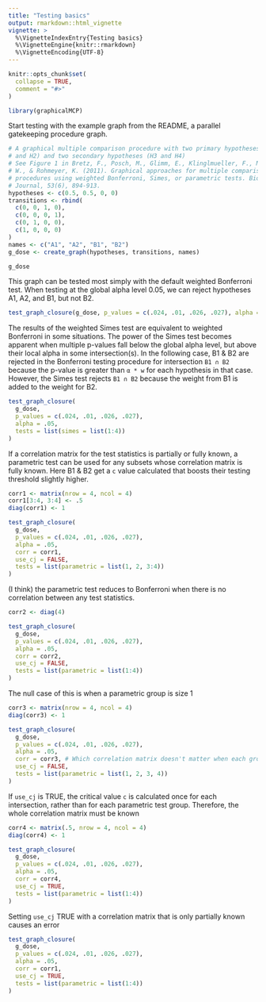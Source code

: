 ```yaml
---
title: "Testing basics"
output: rmarkdown::html_vignette
vignette: >
  %\VignetteIndexEntry{Testing basics}
  %\VignetteEngine{knitr::rmarkdown}
  %\VignetteEncoding{UTF-8}
---
```


```r
knitr::opts_chunk$set(
  collapse = TRUE,
  comment = "#>"
)
```

```r
library(graphicalMCP)
```

Start testing with the example graph from the README, a parallel gatekeeping procedure graph.

```r
# A graphical multiple comparison procedure with two primary hypotheses (H1
# and H2) and two secondary hypotheses (H3 and H4)
# See Figure 1 in Bretz, F., Posch, M., Glimm, E., Klinglmueller, F., Maurer,
# W., & Rohmeyer, K. (2011). Graphical approaches for multiple comparison
# procedures using weighted Bonferroni, Simes, or parametric tests. Biometrical
# Journal, 53(6), 894-913.
hypotheses <- c(0.5, 0.5, 0, 0)
transitions <- rbind(
  c(0, 0, 1, 0),
  c(0, 0, 0, 1),
  c(0, 1, 0, 0),
  c(1, 0, 0, 0)
)
names <- c("A1", "A2", "B1", "B2")
g_dose <- create_graph(hypotheses, transitions, names)

g_dose
```

This graph can be tested most simply with the default weighted Bonferroni test. When testing at the global alpha level 0.05, we can reject hypotheses A1, A2, and B1, but not B2.

```r
test_graph_closure(g_dose, p_values = c(.024, .01, .026, .027), alpha = .05)
```

The results of the weighted Simes test are equivalent to weighted Bonferroni in some situations. The power of the Simes test becomes apparent when multiple p-values fall below the global alpha level, but above their local alpha in some intersection(s). In the following case, B1 & B2 are rejected in the Bonferroni testing procedure for intersection `B1 ∩ B2` because the p-value is greater than `α * w` for each hypothesis in that case. However, the Simes test rejects `B1 ∩ B2` because the weight from B1 is added to the weight for B2.

```r
test_graph_closure(
  g_dose,
  p_values = c(.024, .01, .026, .027),
  alpha = .05,
  tests = list(simes = list(1:4))
)
```

If a correlation matrix for the test statistics is partially or fully known, a parametric test can be used for any subsets whose correlation matrix is fully known. Here B1 & B2 get a `c` value calculated that boosts their testing threshold slightly higher. 

```r
corr1 <- matrix(nrow = 4, ncol = 4)
corr1[3:4, 3:4] <- .5
diag(corr1) <- 1

test_graph_closure(
  g_dose,
  p_values = c(.024, .01, .026, .027),
  alpha = .05,
  corr = corr1,
  use_cj = FALSE,
  tests = list(parametric = list(1, 2, 3:4))
)
```

(I think) the parametric test reduces to Bonferroni when there is no correlation between any test statistics.

```r
corr2 <- diag(4)

test_graph_closure(
  g_dose,
  p_values = c(.024, .01, .026, .027),
  alpha = .05,
  corr = corr2,
  use_cj = FALSE,
  tests = list(parametric = list(1:4))
)
```

The null case of this is when a parametric group is size 1

```r
corr3 <- matrix(nrow = 4, ncol = 4)
diag(corr3) <- 1

test_graph_closure(
  g_dose,
  p_values = c(.024, .01, .026, .027),
  alpha = .05,
  corr = corr3, # Which correlation matrix doesn't matter when each group is 1
  use_cj = FALSE,
  tests = list(parametric = list(1, 2, 3, 4))
)
```

If `use_cj` is TRUE, the critical value `c` is calculated once for each intersection, rather than for each parametric test group. Therefore, the whole correlation matrix must be known

```r
corr4 <- matrix(.5, nrow = 4, ncol = 4)
diag(corr4) <- 1

test_graph_closure(
  g_dose,
  p_values = c(.024, .01, .026, .027),
  alpha = .05,
  corr = corr4,
  use_cj = TRUE,
  tests = list(parametric = list(1:4))
)
```

Setting `use_cj` TRUE with a correlation matrix that is only partially known causes an error

```r
test_graph_closure(
  g_dose,
  p_values = c(.024, .01, .026, .027),
  alpha = .05,
  corr = corr1,
  use_cj = TRUE,
  tests = list(parametric = list(1:4))
)
```





